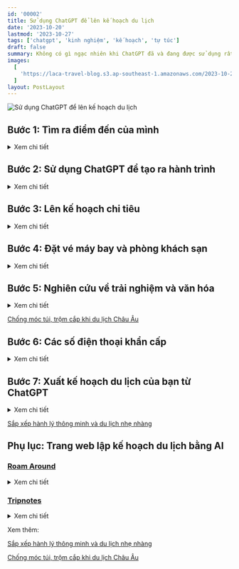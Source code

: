 ```yaml
---
id: '00002'
title: Sử dụng ChatGPT để lên kế hoạch du lịch
date: '2023-10-20'
lastmod: '2023-10-27'
tags: ['chatgpt', 'kinh nghiệm', 'kế hoạch', 'tự túc']
draft: false
summary: Không có gì ngạc nhiên khi ChatGPT đã và đang được sử dụng rất nhiều. Bạn có biết, ChatGPT cũng có thể dùng để lên kế hoạch cho chuyến đi? Để giúp bạn thực hiện chính xác điều đó, mình đã biên soạn hướng dẫn này để yêu cầu ChatGPT trợ giúp lập kế hoạch du lịch.
images:
  [
    'https://laca-travel-blog.s3.ap-southeast-1.amazonaws.com/2023-10-20-su-dung-chatgpt-de-len-ke-hoach-du-lich/len-ke-hoach-du-lich-chatgpt-cover.jpg',
  ]
layout: PostLayout
---
```


![Sử dụng ChatGPT để lên kế hoạch du lịch](https://laca-travel-blog.s3.ap-southeast-1.amazonaws.com/2023-10-20-su-dung-chatgpt-de-len-ke-hoach-du-lich/len-ke-hoach-du-lich-chatgpt-cover.jpg)

<TOCInline toc={props.toc} asDisclosure toHeading={3} />

## Bước 1: Tìm ra điểm đến của mình

<details>
<summary>Xem chi tiết</summary>

Đôi khi chúng ta muốn đi du lịch để thoát khỏi không khí thành phố ngột ngạt, muốn thưởng cho mình một kỳ nghỉ sau một khoảng thời gian làm việc vất vả, hay đơn giản chỉ muốn đi với ai đó... Có cả tỉ lí do. Và trong nhiều trường hợp không biết phải đi đâu. Rất may, nếu bạn rơi vào hoàn cảnh này, ChatGPT cũng có thể giúp tìm ra nơi lý tưởng cho kỳ nghỉ của bạn. Tuy nhiên, bạn cần phải có ý tưởng chung về những gì bạn muốn, bao gồm những thứ như khí hậu, sự náo nhiệt hay yên bình của nơi bạn muốn đến. Chỉ bấy nhiêu thôi cũng đủ rồi, chúng ta hãy bắt đầu.

Trong cửa sổ trò chuyện ChatGPT mới, bạn có thể nhập nội dung như hình dưới. Tất nhiên, bạn có thể sửa đổi yêu cầu này dựa trên sở thích của mình.

> Tôi đang tìm kiếm một địa điểm du lịch có những bãi biển đầy cát và nắng, khung cảnh đẹp bao quanh thành phố, có thể náo nhiệt nhưng cũng có thể yên bình. Bạn có thể giúp tôi tìm ra điều đó bằng cách đưa ra 5 địa điểm như thế trên toàn thế giới không?

Chưa đầy 30 giây bạn đã có kết quả (^\_\*)

> Tất nhiên, dưới đây là danh sách 5 địa điểm du lịch trên khắp thế giới có bãi biển đẹp, nắng và cát, khung cảnh tuyệt đẹp, và có thể náo nhiệt nhưng cũng có thể yên bình:
>
> 1. **Bali, Indonesia:** Bali nổi tiếng với những bãi biển tuyệt đẹp, như Kuta, Seminyak, và Jimbaran. Bạn có thể tìm thấy các bãi biển dành cho surfing như Uluwatu, cũng như các bãi biển yên tĩnh như Nusa Dua. Đảo này còn có rất nhiều hoạt động du lịch, cảnh quan tự nhiên và văn hóa độc đáo.
> 2. **Cancún, Mexico:** Cancún tọa lạc ở bán đảo Yucatan của Mexico và nổi tiếng với những bãi biển tuyệt đẹp ven biển Caribbean. Không chỉ có cát trắng và nắng ấm, Cancún còn có nhiều hoạt động giải trí, nhà hàng và thắng cảnh lịch sử như các di chỉ Maya gần đó.
> 3. **Phuket, Thái Lan:** Phuket là hòn đảo lớn nhất của Thái Lan và nổi tiếng với những bãi biển tuyệt đẹp như Patong, Karon và Kata. Bạn có thể tham gia các hoạt động như lặn biển, thăm các ngôi đền và pháo đài lịch sử, hoặc thư giãn trên bãi biển.
> 4. **Santorini, Hy Lạp:** Santorini là một hòn đảo ở biển Aegean với kiến trúc truyền thống Hy Lạp, các ngôi làng trắng nổi tiếng và bãi biển Kamari với cát đen. Đảo này cũng nổi tiếng với khung cảnh đẹp và hoàng hôn tuyệt đẹp.
> 5. **Miami Beach, Hoa Kỳ:** Miami Beach nằm ở Florida và có các bãi biển nổi tiếng như South Beach. Đây là một điểm đến náo nhiệt với cuộc sống về đêm sôi động, nhà hàng, và các hoạt động giải trí. Tuy nhiên, bạn cũng có thể tìm được những bãi biển yên tĩnh và khu vực thuộc khu vực Biscayne National Park cho những trải nghiệm thư giãn.
>
> Nhớ kiểm tra các hạn chế du lịch và yêu cầu visa (nếu cần) trước khi đi du lịch đến các điểm đến này, đặc biệt trong bối cảnh thời gian hiện tại.

ChatGPT đã cung cấp cho bạn 5 điểm đến tuyệt đẹp như đã yêu cầu. Tuy nhiên, trước khi hoàn tất lựa chọn của mình, bạn có thể yêu cầu ChatGPT cho bạn biết thêm về lựa chọn đó. Ví dụ, bạn muốn đến thăm Bali nên bạn sẽ hỏi thêm về nơi này. Trong cuộc trò chuyện của bạn với ChatGPT, hãy nhập yêu cầu sau:

> Tôi đang lên kế hoạch đến thăm Bali. Hãy cho tôi biết thêm về nó và tại sao tôi nên chọn nó.

Và những gì bạn có thể nhận được sẽ như bên dưới.

> Bali, một đảo ở Indonesia, là một điểm đến du lịch phổ biến và nổi tiếng trên toàn thế giới. Dưới đây là một số lý do tại sao bạn nên chọn Bali làm điểm đến của mình:
>
> 1. **Bãi biển tuyệt đẹp:** Bali có các bãi biển đẹp và đa dạng. Từ bãi biển Kuta sôi động với sóng lớn và hoạt động giải trí, đến bãi biển Nusa Dua yên bình và thích hợp cho gia đình, cũng như bãi biển Jimbaran và Seminyak dành cho người yêu thiên nhiên và biển cát trắng.
> 2. **Văn hóa và lịch sử độc đáo:** Bali có một nền văn hóa độc đáo với các di sản Hindu đặc trưng. Bạn có thể tham quan các ngôi đền và lễ hội truyền thống như Pura Besakih và Pura Ulun Danu Bratan.
> 3. **Thiên nhiên tuyệt vời:** Đảo này có cảnh quan thiên nhiên tuyệt đẹp với rừng núi xanh mướt, thung lũng lúa mạch, hồ nước trong veo, và nhiều thác nước đẹp như Tegenungan Waterfall và Gitgit Waterfall.
> 4. **Đồ ẩm thực phong phú:** Bali có nhiều nhà hàng và quán ẩm thực phong phú, từ món ăn đường phố ngon và rẻ đến các nhà hàng cao cấp. Bạn nên thử các món ăn đặc sản Bali như nasi goreng (cơm chiên), mie goreng (mì xào), và babi guling (lợn quay).
> 5. **Hoạt động giải trí:** Bali có rất nhiều hoạt động giải trí. Bạn có thể tham gia lặn biển, tham quan ngọn núi lửa hoạt động như Gunung Agung, tham gia yoga và thiền tại các trung tâm thể dục tâm linh, cũng như thư giãn tại các khu resort sang trọng.
> 6. **Mua sắm:** Bali là một điểm mua sắm tuyệt vời với các chợ địa phương và cửa hàng bán đồ thủ công nghệ thuật, đồ da, và quần áo thời trang.
> 7. **Giá cả hợp lý:** Bali nổi tiếng với sự hợp lý về giá cả, từ chỗ ăn uống đến chỗ ở và hoạt động giải trí.
> 8. **Môi trường thân thiện:** Bali chú trọng đến bảo vệ môi trường và là một điểm đến thân thiện với người yêu thiên nhiên.
>
> Lưu ý rằng Bali có mùa mưa và mùa khô, vì vậy bạn nên xem xét thời gian du lịch của mình để tránh mùa mưa nếu bạn muốn tận hưởng bãi biển và hoạt động ngoài trời.

Bạn cũng nên xem thêm về hình ảnh địa điểm bằng Google, hoặc Bing. Hiện tại thì ChatGPT vẫn là AI văn bản nên không thể cung cấp hình ảnh.

![Tìm kiếm Bali bằng Google](https://laca-travel-blog.s3.ap-southeast-1.amazonaws.com/2023-10-20-su-dung-chatgpt-de-len-ke-hoach-du-lich/google-bali-indonesia.jpg)

Nếu bạn thấy ổn với lựa chọn của mình về Bali, tiếp theo chúng ta sẽ sử dụng ChatGPT để lên kế hoạch về hành trình đến Bali.

</details>

## Bước 2: Sử dụng ChatGPT để tạo ra hành trình

<details>
<summary>Xem chi tiết</summary>

Bây giờ đến phần chúng ta thực sự lên kế hoạch cho chuyến đi của mình. Tùy thuộc vào điểm đến và thời gian bạn có, số ngày bạn chọn có thể khác nhau. Ví dụ, bạn đang lên kế hoạch cho một chuyến đi 5 ngày để khám phá Bali. Hãy bắt đầu yêu cầu ChatGPT lập kế hoạch du lịch.

Trong cùng một cửa sổ trò chuyện với ChatGPT, hãy nhập yêu cầu sau để ChatGPT tạo hành trình:

> Tạo giúp tôi hành trình cho chuyến đi 5 ngày tới Bali. Gồm những địa điểm đẹp nhất nhưng an toàn nhất mà tôi có thể khám phá. Bao gồm một lượng vừa phải việc cần làm vì tôi cũng muốn có chút thời gian để thư giãn.

Bạn sẽ nhận được phản hồi nhanh chóng từ ChatGPT, nội dung có thể như sau:

> Dưới đây là một hành trình dành cho chuyến đi 5 ngày đến Bali, bao gồm những địa điểm đẹp nhất và cân nhắc đến việc thư giãn:
>
> **Ngày 1: Kuta và Seminyak**
>
> - Sáng: Đến Bali và nhận phòng tại resort ở Kuta hoặc Seminyak.
> - Trưa: Dạo chơi và mua sắm tại Kuta Square hoặc Seminyak Square.
> - Chiều: Thư giãn trên bãi biển Kuta hoặc Seminyak, tham gia các hoạt động biển.
> - Tối: Thử các món ăn ngon tại các nhà hàng địa phương hoặc quốc tế ở Seminyak.
>
> **Ngày 2: Ubud**
>
> - Sáng: Di chuyển đến Ubud, một trung tâm văn hóa và nghệ thuật ở Bali.
> - Trưa: Thăm Bãi cỏ điều hòa Monkey Forest và xem các con khỉ ở đó.
> - Chiều: Thăm Ubud Palace và tham quan thị trấn Ubud.
> - Tối: Tận hưởng một buổi tối dạo chơi ở trung tâm Ubud.
>
> **Ngày 3: Chuyến tham quan thiên nhiên**
>
> - Sáng: Tham quan thung lũng lúa mạch Tegallalang, nơi có cánh đồng lúa mạch độc đáo.
> - Trưa: Đi tham quan thác nước Tegenungan và thử một bữa trưa địa phương.
> - Chiều: Thăm ngôi đền lịch sử Pura Tirta Empul và tắm tại các suối nước nóng thần kỳ Tirta Empul.
> - Tối: Trở lại Ubud và dạo chơi tại thị trấn.
>
> **Ngày 4: Uluwatu**
>
> - Sáng: Di chuyển đến Uluwatu, nổi tiếng với bãi biển cát trắng và những con sóng tuyệt vời cho surfing.
> - Trưa: Thăm ngọn núi lửa Uluwatu và ngôi đền Uluwatu cách biển hơn 70 mét.
> - Chiều: Thưởng thức một bữa tối trên biển ở một trong các nhà hàng đáng chú ý tại Uluwatu.
> - Tối: Tham dự một buổi biểu diễn Kecak Fire Dance tại ngôi đền Uluwatu.
>
> **Ngày 5: Relax và Spa**
>
> - Sáng: Thư giãn tại resort của bạn hoặc dạo chơi thêm một chút ở Uluwatu.
> - Trưa: Trải nghiệm một liệu pháp spa Bali thư giãn tại một spa danh tiếng.
> - Chiều: Thời gian tự do để tận hưởng biển và thư giãn tại resort của bạn.
> - Tối: Cuối cùng, thưởng thức một bữa tối cuối cùng tại Bali trước khi chuẩn bị rời đảo vào ngày hôm sau.
>
> Hãy lưu ý rằng Bali có lưu ý về dịch COVID-19, vì vậy hãy kiểm tra các hạn chế và yêu cầu hiện tại trước khi bạn đi và luôn tuân theo các quy định an toàn và lưu ý về sức kháng.

</details>

## Bước 3: Lên kế hoạch chi tiêu

<details>
<summary>Xem chi tiết</summary>

Bạn có thể đã có sẵn ngân sách cho toàn bộ chuyến đi. Tuy nhiên, nếu bạn là người không rành về các chi phí liên quan, đã đến lúc hỏi ChatGPT và nhận được ước tính cho kế hoạch du lịch.

> Dựa trên chuyến đi đã tạo, tổng chi phí đi lại và tận hưởng chỉ cho một người sẽ là bao nhiêu? Ngoại trừ khách sạn và chuyến bay.

Mặc dù, chi phí sẽ không được cập nhật 100% theo dữ liệu mới nhất và có thể sai khác với thực tế, nhưng ít ra ChatGPT cũng cho chúng ta một cái nhìn tổng quan.

> Chi phí đi lại và tận hưởng ở Bali (ngoại trừ khách sạn và chuyến bay) có thể thay đổi tùy thuộc vào lựa chọn cá nhân của bạn và mức tiêu dùng. Dưới đây là một ước tính về một số chi phí bạn có thể phải đối mặt trong chuyến đi 5 ngày đến Bali:
>
> 1. **Ăn uống:** Dự kiến bạn có thể trả khoảng 20-30 USD mỗi ngày cho các bữa ăn, bao gồm bữa sáng, trưa và tối. Tùy thuộc vào bạn chọn nhà hàng đắt tiền hay địa điểm địa phương.
> 2. **Vé tham quan:** Giá vé tham quan cho các điểm tham quan như Monkey Forest, ngọn núi lửa Uluwatu, Pura Tirta Empul và các hoạt động như buổi biểu diễn Kecak Fire Dance có thể thay đổi, nhưng bạn có thể dự kiến trả từ 10-20 USD cho tất cả các hoạt động trong chuyến đi của bạn.
> 3. **Vận chuyển:** Chi phí vận chuyển trong khu vực Bali có thể thấp nếu bạn sử dụng dịch vụ taxi hoặc thuê xe máy. Tuy nhiên, hãy dự kiến khoảng 10-20 USD cho vận chuyển hàng ngày, bao gồm taxi hoặc thuê xe máy.
> 4. **Spa và liệu pháp:** Bali nổi tiếng với spa và liệu pháp thư giãn. Giá có thể thay đổi, nhưng một liệu pháp spa trung bình có thể tốn từ 30-50 USD. Hãy cân nhắc tùy theo dịch vụ bạn chọn.
> 5. **Hoạt động và mua sắm:** Dự kiến bạn sẽ chi tiêu thêm cho hoạt động như tham gia lớp học nấu ăn, mua sắm đặc sản và mua sắm đồ thủ công nghệ thuật. Dự kiến khoảng 20-30 USD cho mỗi ngày cho các hoạt động này.
>
> Vì vậy, tổng chi phí dự kiến cho việc ăn uống, tham quan, vận chuyển, spa, hoạt động và mua sắm (ngoại trừ khách sạn và chuyến bay) cho một người trong chuyến đi 5 ngày đến Bali có thể khoảng từ 100 đến 150 USD mỗi ngày. Hãy nhớ rằng đây chỉ là ước tính và chi phí cụ thể có thể thay đổi tùy thuộc vào lựa chọn cá nhân của bạn và cách bạn quản lý ngân sách.

Tuy nhiên, theo nguyên tắc chung, tốt hơn hết bạn nên có một khoản dự phòng thay vì dựa hoàn toàn vào AI như lời nói của nó. Trong trường hợp của mình, mình sẽ lấy giới hạn trên là \$750 và đẩy nó lên \$900 để chuyến đi an toàn, thoải mái hơn.

</details>

## Bước 4: Đặt vé máy bay và phòng khách sạn

<details>
<summary>Xem chi tiết</summary>

Bây giờ đến phần chúng ta đặt chuyến bay và khách sạn. Vì ChatGPT không cung cấp thông tin theo thời gian thực hoặc thực sự đặt chỗ cho các chuyến bay và đặt phòng khách sạn nên mình chỉ yêu cầu nó đưa ra các đề xuất về hãng hàng không và khách sạn.

Tương tự các phần trên, mình yêu cầu ChatGPT thực hiện các việc sau:

> Đề xuất cho tôi các chuyến bay nhanh và giá cả phải chăng để đến Bali \<điểm đến\> từ TP. Hồ Chí Minh \<điểm xuất phát\>. Bao gồm tên của các hãng hàng không, thời gian họ sẽ thực hiện và có thể thêm ước tính sơ bộ về chi phí của mỗi hãng.

ChatGPT sẽ đưa ra 5 gợi ý cho những hãng hàng không phổ biến nhất đến Bali từ TP. Hồ Chí Minh như sau.

> Việc tìm chuyến bay nhanh và giá cả phải chăng từ TP. Hồ Chí Minh đến Bali có thể thay đổi tùy theo thời điểm bạn tìm kiếm và dự kiến khởi hành của bạn. Dưới đây là một số hãng hàng không thông thường có chuyến bay từ TP. Hồ Chí Minh đến Bali, cùng với ước tính sơ bộ về chi phí:
>
> 1. **Vietnam Airlines:**
>    - Thời gian bay: Trung bình từ 4 đến 5 giờ.
>    - Ước tính giá: Từ 200 USD trở lên cho vé một chiều. Giá có thể biến đổi theo mùa và thời điểm đặt vé.
> 2. **AirAsia:**
>    - Thời gian bay: Trung bình từ 4 đến 5 giờ.
>    - Ước tính giá: AirAsia thường cung cấp vé giá rẻ. Giá có thể thấp hơn 200 USD cho vé một chiều, nhưng nó có thể biến đổi dựa trên thời điểm đặt và sự linh hoạt về ngày.
> 3. **Lion Air:**
>    - Thời gian bay: Trung bình từ 4 đến 5 giờ.
>    - Ước tính giá: Giá vé của Lion Air có thể rất cạnh tranh và giảm xuống dưới 200 USD cho vé một chiều trong trường hợp đặt sớm.
> 4. **Garuda Indonesia:**
>    - Thời gian bay: Trung bình từ 4 đến 5 giờ.
>    - Ước tính giá: Vé của Garuda Indonesia thường cao hơn một chút so với các hãng giá rẻ khác, với mức giá khoảng từ 250 USD trở lên cho vé một chiều.
> 5. **Singapore Airlines (qua Singapore):**
>    - Thời gian bay: Thường có thời gian chờ ở sân bay Changi ở Singapore.
>    - Ước tính giá: Thường có mức giá trung bình từ 300 USD trở lên cho vé một chiều.
>
> Lưu ý rằng giá vé có thể biến đổi theo mùa, ngày khởi hành, thời gian đặt vé và chính sách giá của các hãng hàng không. Để tìm chuyến bay giá rẻ và đáng tin cậy, bạn nên tìm kiếm trực tuyến trên các trang web đặt vé hoặc liên hệ với các đại lý du lịch. Đảm bảo kiểm tra chính sách hành lý, thời gian dừng chân (nếu có) và các dịch vụ bổ sung trước khi đặt vé.

Như mình đã đề cập, ChatGPT đã tuyên bố rằng nó không thể cung cấp thông tin chuyến bay theo thời gian thực. Tuy nhiên, nó vẫn đưa ra ước tính về giá cùng với một số lựa chọn chuyến bay phổ biến. Bạn có thể kiểm chứng lại giá này có phù hợp hay không trên trang web của các hãng hàng không.

Ngay cả khi ChatGPT không thể cung cấp cho bạn mức giá chính xác thì nó vẫn thực sự tốt trong việc đưa ra ước tính khá chính xác. Bây giờ chúng ta hãy hỏi về khách sạn.

> Gợi ý cho tôi một số khách sạn 2-3 sao tốt ở Bali để tôi có thể ở. Hãy nhớ ghi nhớ lịch trình của tôi và đảm bảo nó không quá xa những nơi tôi muốn trải nghiệm. Ngoài ra, hãy đưa vào ước tính giá sơ bộ cho từng khách sạn.

ChatGPT:

> Dưới đây là một số khách sạn 2-3 sao tốt ở Bali ở các vị trí phù hợp với lịch trình bạn đã đề xuất. Giá phòng có thể thay đổi tùy theo thời gian và các ưu đãi khuyến mãi, vì vậy bạn nên kiểm tra giá cụ thể và tính năng cụ thể trên trang web đặt phòng hoặc liên hệ trực tiếp với khách sạn để biết thông tin cụ thể.
>
> 1. **Kuta:**
>    - Hotel Terrace at Kuta: Khách sạn nằm gần bãi biển Kuta và các điểm tham quan chính. Giá phòng 2-3 sao thường khoảng từ 30-60 USD một đêm.
> 2. **Seminyak:**
>    - Horison Seminyak Hotel: Khách sạn này tọa lạc gần bãi biển Seminyak và các quán bar phố đi bộ. Giá phòng 2-3 sao tầm 40-80 USD một đêm.
> 3. **Ubud:**
>    - Ubud Village Hotel: Nằm tại trung tâm Ubud và gần các điểm tham quan như Ubud Palace. Giá phòng 2-3 sao tầm 40-70 USD một đêm.
> 4. **Uluwatu:**
>    - Le Grande Bali: Khách sạn này cung cấp không gian thoáng đãng và nằm gần bãi biển cát trắng. Giá phòng 2-3 sao thường tầm 50-90 USD một đêm.
> 5. **Nusa Dua:**
>    - Ibis Bali Benoa: Tọa lạc ở Nusa Dua, khách sạn này gần các khu resort sang trọng và bãi biển Nusa Dua. Giá phòng 2-3 sao tầm 30-60 USD một đêm.
>
> Hãy nhớ kiểm tra đánh giá từ khách trước đó và các dịch vụ bổ sung của từng khách sạn trước khi bạn đặt phòng. Cũng nên kiểm tra tính năng gần các điểm tham quan và hoạt động trong lịch trình của bạn để đảm bảo bạn sẽ thuận lợi trong việc tham quan và di chuyển.

Sau khi đã có gợi ý từ ChatGPT, bạn có thể lên các trang web booking khách sạn như [Booking.com](https://www.booking.com/), [Agoda](https://www.agoda.com/), [Hostelworld](https://www.hostelworld.com/) để đặt phòng.

</details>

## Bước 5: Nghiên cứu về trải nghiệm và văn hóa

<details>
<summary>Xem chi tiết</summary>

Bước này tùy chọn, nhưng nếu bạn muốn tìm hiểu lịch sử cũng như muốn có thêm nhiều trải nghiệm với nơi mình muốn đến. ChatGPT vẫn có thể giúp bạn.

> Tôi muốn tìm hiểu thêm về văn hóa của Bali. Tôi có thể thử một số trải nghiệm địa phương nào? Ngoài ra, hãy cho tôi biết thêm về cách tôi nên cư xử khi ở đó. Bao gồm những hướng dẫn đặc biệt nếu có để làm theo.

ChatGPT

> Văn hóa của Bali là một phần quan trọng của trải nghiệm du lịch tại đảo này. Dưới đây là một số trải nghiệm địa phương và hướng dẫn cư xử khi bạn đến Bali:
>
> **Trải nghiệm văn hóa:**
>
> 1. **Tham quan đền thờ:** Bali nổi tiếng với ngôi đền Hindu, và bạn có thể tham quan nhiều đền đài đẹp như Pura Besakih, Tanah Lot, và Uluwatu. Khi thăm các ngôi đền này, hãy mặc áo dài hoặc váy che đầu và tuân theo quy định về trang phục và tôn giáo.
> 2. **Dự lễ hội:** Bali tổ chức nhiều lễ hội truyền thống quanh năm. Nếu bạn có cơ hội, tham gia vào lễ hội Balinese để trải nghiệm văn hóa và nghi lễ địa phương.
> 3. **Lớp học nấu ăn:** Có nhiều lớp học nấu ăn Bali dành cho du khách. Đây là cách tuyệt vời để tìm hiểu về ẩm thực và tham gia vào nền văn hóa ẩm thực độc đáo của Bali.
> 4. **Tham gia yoga và thiền:** Bali có nhiều trung tâm yoga và thiền nổi tiếng. Tham gia vào các lớp học để tìm hiểu về lối sống tâm linh của đảo.
>    **Hướng dẫn cư xử:**
> 5. **Trang phục:** Khi thăm các đền và đài thờ, hãy mặc áo dài và kín đáo. Trong nhiều trường hợp, bạn sẽ phải che đầu khi vào các khu vực thờ cúng.
> 6. **Tôn trọng tôn giáo:** Tôn giáo là một phần quan trọng của cuộc sống ở Bali. Hãy tôn trọng các lễ hội, ngôi đền và nghi lễ, và tuân theo hướng dẫn của hướng dẫn viên hoặc người dân địa phương.
> 7. **Không chạm vào đầu:** Trong văn hóa Bali, đầu được coi là phần cao quý của cơ thể. Không nên chạm vào đầu của người khác, đặc biệt là trẻ em.
> 8. **Hỏi trước khi chụp ảnh:** Trước khi chụp ảnh người địa phương hoặc trong các khu vực thờ cúng, hãy hỏi xin phép.
> 9. **Hạn chế việc sử dụng đồng xuẩn trong đền:** Nếu bạn mang theo đồng xuẩn, hạn chế việc sử dụng chúng trong các ngôi đền và khu vực thánh. Nếu bạn muốn giúp đỡ, hãy đóng góp vào quỹ thích hợp.
> 10. **Không nên chỉ trỏ bằng ngón tay:** Chỉ trỏ bằng ngón tay được coi là vô lễ ở Bali. Thay vào đó, dùng cả bàn tay hoặc nếm thử thức ăn bằng ngón áp út.
> 11. **Hỏi xin phép trước khi tham gia các hoạt động tôn giáo:** Nếu bạn muốn tham gia vào các hoạt động tôn giáo, hãy hỏi xin phép và tuân theo hướng dẫn của người dẫn đường.
>
> Bằng cách tuân theo những hướng dẫn này, bạn sẽ tôn trọng văn hóa và tôn giáo độc đáo của Bali và có trải nghiệm du lịch thú vị và khám phá hơn.

ChatGPT đã lùng sục cơ sở dữ liệu của nó và đưa cho bạn danh sách những việc cần làm cũng như cách hành động. Bạn cũng nên nhận thức về khác biệt văn hóa, cũng như tuân thủ những khác biệt văn hóa này bất kể bạn có chấp nhận nó hay không. Bây giờ thì tiến tới những bước cuối cùng.

</details>

[Chống móc túi, trộm cắp khi du lịch Châu Âu](https://laca.fun/blog/chong-lai-nan-moc-tui-trom-cap-khi-du-lich-chau-au)

## Bước 6: Các số điện thoại khẩn cấp

<details>
<summary>Xem chi tiết</summary>

Khi đến một địa điểm mới, bạn phải luôn luôn đề phòng với những sự cố không mong muốn xảy ra. Lưu lại những số điện thoại khẩn cấp là một trong những cách giúp chuyến đi của bạn an toàn hơn. ChatGPT có thể giúp bạn điều này.

**_Lưu ý: Luôn kiểm tra kỹ các số điện thoại khẩn cấp trên các trang web chính thức liên quan đến điểm đến của bạn. Đừng bao giờ coi lời của ChatGPT là lời cuối cùng của bạn._**

> Tôi muốn có các số dành cho Cảnh sát, Xe cứu thương và Lính cứu hỏa. Cuối cùng, hãy cho tôi một số lời khuyên an toàn cho chuyến thăm Bali của tôi.

ChatGPT sẽ đưa kết quả, nhưng bạn cần kiểm chứng, vì đây là thông tin quan trọng. Và như bạn thấy cũng sẽ có một số lỗi từ ChatGPT, chẳng hạn như về câu chữ như bên dưới. Đây là phần trả lời của ChatGPT và mình giữ nguyên nội dung.

> Dưới đây là các số điện thoại khẩn cấp quan trọng ở Bali:
>
> - **Cảnh sát:** 110 (hoặc 112)
> - **Xe cứu thương:** 118
> - **Lính cứu hỏa:** 113
>
> Ngoài ra, dưới đây là một số lời khuyên an toàn cho chuyến thăm Bali:
>
> 1. **Bảo vệ sức kháng:** Hãy chắc chắn rằng bạn có bảo hiểm du lịch và kiểm tra tính năng bảo hiểm của bạn trước khi đi.
> 2. **An toàn thẻ tín dụng:** Sử dụng thẻ tín dụng hoặc tiền mặt thay vì mang theo số lượng lớn tiền mặt. Lưu ý giữ thẻ tín dụng và tiền mặt an toàn.
> 3. **Tránh tội phạm:** Bali là một địa điểm du lịch an toàn, nhưng bạn nên luôn cẩn thận với tài sản của mình. Đừng để đồ cá nhân không giám sát.
> 4. **Giao thông:** Lưu ý khi tham gia giao thông. Thuê một người lái xe chuyên nghiệp nếu bạn không quen với việc lái xe ở Bali.
> 5. **Ẩm thực:** Hãy kiểm tra vệ sinh và chất lượng thực phẩm khi ăn ngoài. Uống nước đóng chai và tránh nước vòi trong một số khu vực.
> 6. **Bảo vệ mặt trời:** Nắng Bali rất mạnh. Hãy sử dụng kem chống nắng và mặc áo che kín cổ và mắt khi bạn ở dưới nắng.
> 7. **Tôn trọng văn hóa:** Khi thăm các ngôi đền và đài thờ, hãy mặc áo dài và che đầu, và tuân theo quy định về trang phục và tôn giáo.
> 8. **Giao tiếp:** Hãy thể hiện sự tôn trọng và lịch lãm khi gặp người dân địa phương. Học một vài từ tiếng Bali hoặc tiếng Indonesia cơ bản sẽ giúp bạn giao tiếp tốt hơn.
> 9. **Dự trữ nước:** Nhiệt độ có thể rất cao ở Bali, nên hãy luôn mang theo nước uống để tránh bị mất nước.
> 10. **Thông tin cần thiết:** Mang theo sao y bản của hộ chiếu, giấy tờ quan trọng và số điện thoại quan trọng để trường hợp cần tìm giúp.
>
> Nhớ kiểm tra tình hình về dịch COVID-19 và tuân theo các hạn chế và hướng dẫn hiện tại liên quan đến dịch bệnh. Bali rất nổi tiếng với lòng mến và thân thiện, nên hãy tận hưởng chuyến đi của bạn và tôn trọng văn hóa địa phương.

</details>

## Bước 7: Xuất kế hoạch du lịch của bạn từ ChatGPT

<details>
<summary>Xem chi tiết</summary>

Như vậy, toàn bộ kế hoạch du lịch của chúng ta đã sẵn sàng với sự trợ giúp của ChatGPT. Mặc dù ChatGPT không thể xuất bản toàn bộ kế hoạch nhưng nó có thể tạo các lịch trình gọn gàng mà bạn có thể lưu trữ để tham khảo.

Với tất cả thông tin của chúng ta có cuộc trò chuyện và được ChatGPT ghi nhớ, hãy nhập lời nhắc sau để nhận bản tóm tắt về hành trình đến với Bali.

> Với tất cả thông tin tôi đã đưa ra về Bali, hãy tạo hai bảng khác nhau tóm tắt chi tiết hành trình cuối cùng của tôi, toàn bộ chi phí, các trải nghiệm ở Bali, số điện thoại khẩn cấp và các lời khuyên một cách ngắn gọn

Bạn sẽ nhận được kết quả cuối cùng. Nó không thực sự hoàn thiện cho lắm, phần chi phí mỗi người chưa có thông tin. Tuy nhiên, phần này bạn cũng đã nắm được ở phần [kế hoạch chi tiêu](#bước-3-lên-kế-hoạch-chi-tiêu). Phần còn lại là bạn sẽ tùy biến để làm cho nó hoàn hảo hơn.

> **Bảng 1: Hành trình và Chi phí**
>
> | Ngày   | Địa điểm và Hoạt động                    | Ước tính Chi phí (mỗi người) |
> | ------ | ---------------------------------------- | ---------------------------- |
> | Ngày 1 | Kuta/Seminyak                            | -                            |
> |        | - Nhận phòng tại khách sạn               |                              |
> |        | - Dạo chơi tại Kuta/Seminyak             |                              |
> | Ngày 2 | Ubud                                     | -                            |
> |        | - Di chuyển đến Ubud                     |                              |
> |        | - Thăm Monkey Forest và Ubud Palace      |                              |
> | Ngày 3 | Thung lũng lúa mạch và thác Tegenungan   | -                            |
> |        | - Thăm các điểm tham quan thiên nhiên    |                              |
> | Ngày 4 | Uluwatu                                  | -                            |
> |        | - Di chuyển đến Uluwatu                  |                              |
> |        | - Thăm ngọn núi lửa Uluwatu và thực hiện |                              |
> |        | buổi biểu diễn Kecak Fire Dance          |                              |
> | Ngày 5 | Thư giãn và kết thúc chuyến đi           | -                            |
> |        | - Trải nghiệm spa Bali và thư giãn       |                              |
> |        | - Trở về nơi ở                           |                              |
>
> **Tổng Chi phí ước tính (ngoài khách sạn và chuyến bay):** Khoảng 100-150 USD mỗi ngày.
>
> **Bảng 2: Thông tin Quan trọng**
>
> | Số điện thoại khẩn cấp   | Văn hóa và Lời khuyên                                                       |
> | ------------------------ | --------------------------------------------------------------------------- |
> | Cảnh sát: 110 (hoặc 112) | - Đảm bảo bạn mặc áo dài khi thăm ngôi đền và thực hiện các nghi lễ.        |
> | Xe cứu thương: 118       | - Tôn trọng văn hóa và tôn giáo của Bali.                                   |
> | Lính cứu hỏa: 113        | - Tuân theo hướng dẫn về trang phục tại các khu vực tôn giáo.               |
> |                          | - Hãy luôn bảo vệ sức kháng của bạn và kiểm tra bảo hiểm du lịch.           |
> |                          | - Tránh sử dụng đồng xuẩn trong đền và tuân theo các hướng dẫn địa phương.  |
> |                          | - Thận trọng với giao thông và giao tiếp lịch lãm với người dân địa phương. |
> |                          | - Kiểm tra thông tin về dịch COVID-19 và tuân theo các hạn chế hiện tại.    |
>
> Hãy luôn luôn giữ liên lạc với người thân và bạn bè của bạn và chắc chắn bạn đã có toàn bộ thông tin cần thiết để thực hiện chuyến đi tới Bali một cách an toàn và thú vị.

Như vậy, ChatGPT đã cung cấp cho chúng ta hai bảng có thể sử dụng cho kế hoạch du lịch Bali. Mặc dù bảng hành trình nhỏ nhưng bạn luôn có thể mở rộng để có được thông tin chi tiết.

Cuối cùng, nếu như thế vẫn chưa đủ. Bạn vẫn có thể thử qua những ứng dụng mở rộng để lên kế hoạch du lịch hoàn hảo cho mình.

</details>

[Sắp xếp hành lý thông minh và du lịch nhẹ nhàng](https://laca.fun/blog/dong-goi-hanh-ly-thong-minh-va-du-lich-nhe-nhang)

## Phụ lục: Trang web lập kế hoạch du lịch bằng AI

### [Roam Around](https://www.roamaround.io)

<details>
<summary>Xem chi tiết</summary>

Đây là một trong những trang web để lên kế hoạch du lịch dễ dùng nhất mà mình được biết. Với giao diện đơn giản, nhưng khá đẹp mắt. Những gì bạn cần làm là nhập địa điểm cần đến và bạn sẽ có hành trình khá chi tiết kể cả bản đồ các địa điểm tham quan.

Nhập địa điểm muốn trải nghiệm.

![Giao diện Roam Around](https://laca-travel-blog.s3.ap-southeast-1.amazonaws.com/2023-10-20-su-dung-chatgpt-de-len-ke-hoach-du-lich/roam-around-gui.png)

Đây là kết quả trả về của Roam Around.

![Kết quả của Roam Around](https://laca-travel-blog.s3.ap-southeast-1.amazonaws.com/2023-10-20-su-dung-chatgpt-de-len-ke-hoach-du-lich/roam-around-hanh-trinh-bali.png)

Roam Around cho phép người dùng thay đổi về chuyến đi của họ, bao gồm thêm một số điểm nhất định cho trẻ em hoặc thú cưng. Sau đó nó sẽ sửa đổi kế hoạch du lịch cho phù hợp. Mặc dù không chi tiết như ChatGPT để lập kế hoạch du lịch nhưng Roam Around vẫn hữu ích.

</details>

### [Tripnotes](https://tripnotes.ai/app)

<details>
<summary>Xem chi tiết</summary>

Giao diện trang web gọn gàng nơi người dùng cần chọn điểm đến. Sau khi hoàn tất, bạn chỉ cần hỏi AI về bất kỳ yếu tố cụ thể nào, bao gồm nhà hàng, quán bar và địa điểm tham quan. Công cụ lập kế hoạch du lịch của Tripnotes là bản xem trước có giới hạn. Tại thời điểm mình viết bài này, trang web này chỉ đưa ra lời gợi ý về ăn uống là chính.

![Giao diện Tripnotes](https://laca-travel-blog.s3.ap-southeast-1.amazonaws.com/2023-10-20-su-dung-chatgpt-de-len-ke-hoach-du-lich/tripnotes-gui.png)

</details>

Xem thêm:

[Sắp xếp hành lý thông minh và du lịch nhẹ nhàng](https://laca.fun/blog/dong-goi-hanh-ly-thong-minh-va-du-lich-nhe-nhang)

[Chống móc túi, trộm cắp khi du lịch Châu Âu](https://laca.fun/blog/chong-lai-nan-moc-tui-trom-cap-khi-du-lich-chau-au)
